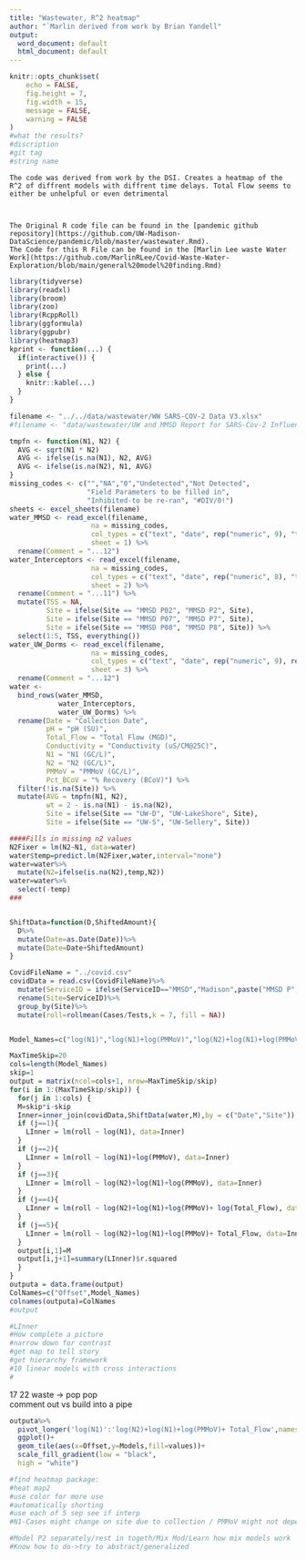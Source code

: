 ---
title: "Wastewater, R^2 heatmap"
author: "`Marlin derived from work by Brian Yandell"
output:
  word_document: default
  html_document: default
---

```{r setup, include=FALSE}
knitr::opts_chunk$set(
	echo = FALSE,
	fig.height = 7,
	fig.width = 15,
	message = FALSE,
	warning = FALSE
)
#what the results?
#discription
#git tag
#string name
```

```
The code was derived from work by the DSI. Creates a heatmap of the R^2 of diffrent models with diffrent time delays. Total Flow seems to either be unhelpful or even detrimental



The Original R code file can be found in the [pandemic github repository](https://github.com/UW-Madison-DataScience/pandemic/blob/master/wastewater.Rmd).
The Code for this R File can be found in the [Marlin Lee waste Water Work](https://github.com/MarlinRLee/Covid-Waste-Water-Exploration/blob/main/general%20model%20finding.Rmd)
```




```{r}
library(tidyverse)
library(readxl)
library(broom)
library(zoo)
library(RcppRoll)
library(ggformula)
library(ggpubr)
library(heatmap3)
kprint <- function(...) {
  if(interactive()) {
    print(...)
  } else {
    knitr::kable(...)
  }
}
```

```{r 2}
filename <- "../../data/wastewater/WW SARS-COV-2 Data V3.xlsx"
#filename <- "data/wastewater/UW and MMSD Report for SARS-Cov-2 Influent Samples 12.08.20vFinal.xlsx"
```

```{r warning = FALSE, message = FALSE}
tmpfn <- function(N1, N2) {
  AVG <- sqrt(N1 * N2)
  AVG <- ifelse(is.na(N1), N2, AVG)
  AVG <- ifelse(is.na(N2), N1, AVG)
}
missing_codes <- c("","NA","0","Undetected","Not Detected",
                   "Field Parameters to be filled in", 
                   "Inhibited-to be re-ran", "#DIV/0!")
sheets <- excel_sheets(filename)
water_MMSD <- read_excel(filename,
                    na = missing_codes,
                    col_types = c("text", "date", rep("numeric", 9), "text"),
                    sheet = 1) %>%
  rename(Comment = "...12")
water_Interceptors <- read_excel(filename,
                    na = missing_codes,
                    col_types = c("text", "date", rep("numeric", 8), "text"),
                    sheet = 2) %>%
  rename(Comment = "...11") %>%
  mutate(TSS = NA,
         Site = ifelse(Site == "MMSD P02", "MMSD P2", Site),
         Site = ifelse(Site == "MMSD P07", "MMSD P7", Site),
         Site = ifelse(Site == "MMSD P08", "MMSD P8", Site)) %>%
  select(1:5, TSS, everything())
water_UW_Dorms <- read_excel(filename,
                    na = missing_codes,
                    col_types = c("text", "date", rep("numeric", 9), rep("text", 1)),
                    sheet = 3) %>%
  rename(Comment = "...12")
water <- 
  bind_rows(water_MMSD,
            water_Interceptors,
            water_UW_Dorms) %>%
  rename(Date = "Collection Date",
         pH = "pH (SU)",
         Total_Flow = "Total Flow (MGD)",
         Conductivity = "Conductivity (uS/CM@25C)",
         N1 = "N1 (GC/L)",
         N2 = "N2 (GC/L)",
         PMMoV = "PMMoV (GC/L)",
         Pct_BCoV = "% Recovery (BCoV)") %>%
  filter(!is.na(Site)) %>%
  mutate(AVG = tmpfn(N1, N2),
         wt = 2 - is.na(N1) - is.na(N2),
         Site = ifelse(Site == "UW-D", "UW-LakeShore", Site),
         Site = ifelse(Site == "UW-S", "UW-Sellery", Site))
```

```{r}
####Fills in missing n2 values
N2Fixer = lm(N2~N1, data=water)
water$temp=predict.lm(N2Fixer,water,interval="none")
water=water%>%
  mutate(N2=ifelse(is.na(N2),temp,N2))
water=water%>%
  select(-temp)
###


ShiftData=function(D,ShiftedAmount){
  D%>%
  mutate(Date=as.Date(Date))%>%
  mutate(Date=Date+ShiftedAmount)
}

CovidFileName = "../covid.csv"
covidData = read.csv(CovidFileName)%>%
  mutate(ServiceID = ifelse(ServiceID=="MMSD","Madison",paste("MMSD P",ServiceID,sep="")),Date = as.Date(Date , format = "%m/%d/%y"))%>%
  rename(Site=ServiceID)%>%
  group_by(Site)%>%
  mutate(roll=rollmean(Cases/Tests,k = 7, fill = NA))


Model_Names=c("log(N1)","log(N1)+log(PMMoV)","log(N2)+log(N1)+log(PMMoV)","log(N2)+log(N1)+log(PMMoV)+ log(Total_Flow)","log(N2)+log(N1)+log(PMMoV)+ Total_Flow")

```

```{r}
MaxTimeSkip=20
cols=length(Model_Names)
skip=1
output = matrix(ncol=cols+1, nrow=MaxTimeSkip/skip)
for(i in 1:(MaxTimeSkip/skip)) {
  for(j in 1:cols) {
  M=skip*i-skip
  Inner=inner_join(covidData,ShiftData(water,M),by = c("Date","Site"))
  if (j==1){
    LInner = lm(roll ~ log(N1), data=Inner)
  }
  if (j==2){
    LInner = lm(roll ~ log(N1)+log(PMMoV), data=Inner)
  }
  if (j==3){
    LInner = lm(roll ~ log(N2)+log(N1)+log(PMMoV), data=Inner)
  }
  if (j==4){
    LInner = lm(roll ~ log(N2)+log(N1)+log(PMMoV)+ log(Total_Flow), data=Inner)
  }
  if (j==5){
    LInner = lm(roll ~ log(N2)+log(N1)+log(PMMoV)+ Total_Flow, data=Inner)
  }
  output[i,1]=M
  output[i,j+1]=summary(LInner)$r.squared
  }
}
outputa = data.frame(output)
ColNames=c("Offset",Model_Names)
colnames(outputa)=ColNames
#output

#LInner
#How complete a picture
#narrow down for contrast
#get map to tell story
#get hierarchy framework
#10 linear models with cross interactions
#

```
17         22
waste ->   pop
pop       
comment out vs build into a pipe 



```{r}
outputa%>%
  pivot_longer('log(N1)':'log(N2)+log(N1)+log(PMMoV)+ Total_Flow',names_to="Models",values_to = "values")%>%
  ggplot()+
  geom_tile(aes(x=Offset,y=Models,fill=values))+
  scale_fill_gradient(low = "black",
  high = "white")

#find heatmap package:
#heat map2
#use color for more use
#automatically shorting
#use each of 5 sep see if interp
#N1-Cases might change on site due to collection / PMMoV might not depend on Site : gain power between sites/

#Model P2 separately/rest in togeth/Mix Mod/Learn how mix models work
#Know how to do->try to abstract/generalized
```

